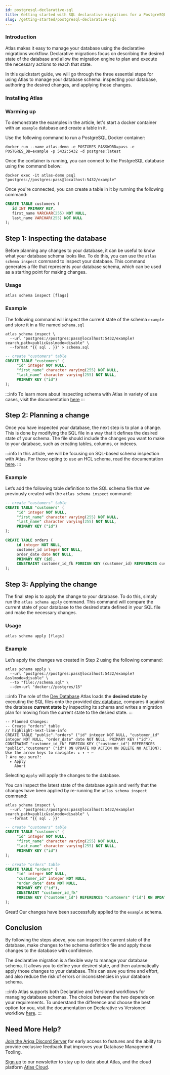 ```yaml
---
id: postgresql-declarative-sql
title: Getting started with SQL declarative migrations for a PostgreSQL schema
slug: /getting-started/postgresql-declarative-sql
---
```



### Introduction

Atlas makes it easy to manage your database using the declarative migrations workflow. Declarative migrations focus on describing the desired state of the database and allow the migration engine to plan and execute the necessary actions to reach that state.

In this quickstart guide, we will go through the three essential steps for using Atlas to manage your database schema: inspecting your database, authoring the desired changes, and applying those changes.

### Installing Atlas

<InstallationInstructions />

### Warming up
To demonstrate the examples in the article, let's start a docker container with an `example` database and create a table in it.

Use the following command to run a PostgreSQL Docker container:

```console
docker run --name atlas-demo -e POSTGRES_PASSWORD=pass -e POSTGRES_DB=example -p 5432:5432 -d postgres:latest
```

Once the container is running, you can connect to the PostgreSQL database using the command below:

```console
docker exec -it atlas-demo psql "postgres://postgres:pass@localhost:5432/example"
```

Once you're connected, you can create a table in it by running the following command:

```sql
CREATE TABLE customers (
   id INT PRIMARY KEY,
   first_name VARCHAR(255) NOT NULL,
   last_name VARCHAR(255) NOT NULL
);
```

## Step 1: Inspecting the database

Before planning any changes to your database, it can be useful to know what your database schema looks like. To do this, you can use the `atlas schema inspect` command to inspect your database. This command generates a file that represents your database schema, which can be used as a starting point for making changes.

### Usage
```
atlas schema inspect [flags]
```

### Example

The following command will inspect the current state of the schema `example` and store it in a file named `schema.sql`

```console
atlas schema inspect \
  --url "postgres://postgres:pass@localhost:5432/example?search_path=public&sslmode=disable" \
  --format "{{ sql . }}" > schema.sql
```

```sql title="schema.sql"
-- create "customers" table
CREATE TABLE "customers" (
     "id" integer NOT NULL, 
     "first_name" character varying(255) NOT NULL, 
     "last_name" character varying(255) NOT NULL, 
     PRIMARY KEY ("id")
);
```

:::info
To learn more about inspecting schema with Atlas in variety of use cases, visit the documentation [here](/declarative/inspect)
:::

## Step 2: Planning a change

Once you have inspected your database, the next step is to plan a change. This is done by modifying the SQL file in a way that it defines the desired state of your schema. The file should include the changes you want to make to your database, such as creating tables, columns, or indexes.

:::info
In this article, we will be focusing on SQL-based schema inspection with Atlas. For those opting to use an HCL schema, read the documentation [here](/getting-started/postgresql-declarative-hcl).
:::

### Example

Let’s add the following table definition to the SQL schema file that we previously created with the `atlas schema inspect` command:

```sql title="schema.sql" {9-15}
-- create "customers" table
CREATE TABLE "customers" (
     "id" integer NOT NULL, 
     "first_name" character varying(255) NOT NULL, 
     "last_name" character varying(255) NOT NULL, 
     PRIMARY KEY ("id")
);

CREATE TABLE orders (
     id integer NOT NULL, 
     customer_id integer NOT NULL, 
     order_date date NOT NULL, 
     PRIMARY KEY (id), 
     CONSTRAINT customer_id_fk FOREIGN KEY (customer_id) REFERENCES customers (id)
);
```

## Step 3: Applying the change

The final step is to apply the change to your database. To do this, simply run the `atlas schema apply` command. This command will compare the current state of your database to the desired state defined in your SQL file and make the necessary changes.

### Usage

```console
atlas schema apply [flags]
```

### Example

Let’s apply the changes we created in Step 2 using the following command:

```console
atlas schema apply \
  --url "postgres://postgres:pass@localhost:5432/example?&sslmode=disable" \
  --to "file://schema.sql" \
  --dev-url "docker://postgres/15"
```

:::info The role of the [Dev Database](/concepts/dev-database)
Atlas loads the **desired state** by executing the SQL files onto the provided [dev database](/concepts/dev-database),
compares it against the database **current state** by inspecting its schema and writes a migration plan for moving
from the current state to the desired state.
:::

```console
-- Planned Changes:
-- Create "orders" table
// highlight-next-line-info
CREATE TABLE "public"."orders" ("id" integer NOT NULL, "customer_id" integer NOT NULL, "order_date" date NOT NULL, PRIMARY KEY ("id"), CONSTRAINT "customer_id_fk" FOREIGN KEY ("customer_id") REFERENCES "public"."customers" ("id") ON UPDATE NO ACTION ON DELETE NO ACTION);
Use the arrow keys to navigate: ↓ ↑ → ← 
? Are you sure?: 
  ▸ Apply
    Abort
```

Selecting `Apply` will apply the changes to the database.

You can inspect the latest state of the database again and verify that the changes have been applied by re-running the `atlas schema inspect` command:

```console
atlas schema inspect \
  --url "postgres://postgres:pass@localhost:5432/example?search_path=public&sslmode=disable" \
  --format "{{ sql . }}"
```
```sql
-- create "customers" table
CREATE TABLE "customers" (
     "id" integer NOT NULL, 
     "first_name" character varying(255) NOT NULL, 
     "last_name" character varying(255) NOT NULL, 
     PRIMARY KEY ("id")
);

-- create "orders" table
CREATE TABLE "orders" (
     "id" integer NOT NULL, 
     "customer_id" integer NOT NULL, 
     "order_date" date NOT NULL, 
     PRIMARY KEY ("id"), 
     CONSTRAINT "customer_id_fk" 
     FOREIGN KEY ("customer_id") REFERENCES "customers" ("id") ON UPDATE NO ACTION ON DELETE NO ACTION
);
```
Great! Our changes have been successfully applied to the `example` schema.

## Conclusion

By following the steps above, you can inspect the current state of the database, make changes to the schema definition file and apply those changes to the database with confidence.

The declarative migration is a flexible way to manage your database schema. It allows you to define your desired state, and then automatically apply those changes to your database. This can save you time and effort, and also reduce the risk of errors or inconsistencies in your database schema.

:::info
Atlas supports both Declarative and Versioned workflows for managing database schemas. The choice between the two depends on your requirements. To understand the difference and choose the best option for you, visit the documentation on Declarative vs Versioned workflow [here](/concepts/declarative-vs-versioned).
:::

## Need More Help?

[Join the Ariga Discord Server](https://discord.com/invite/zZ6sWVg6NT) for early access to features and the ability to provide exclusive feedback that improves your Database Management Tooling. 

[Sign up](https://atlasnewsletter.substack.com/) to our newsletter to stay up to date about Atlas, and the cloud platform [Atlas Cloud](https://atlasgo.cloud).
